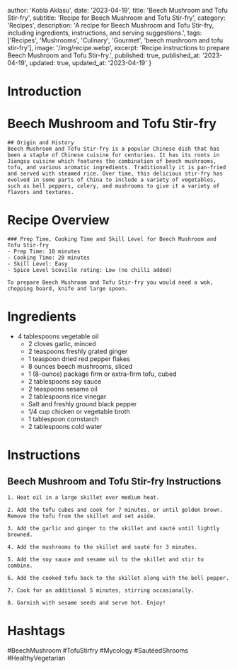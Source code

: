 
  author: 'Kobla Aklasu',
  date: '2023-04-19',
  title: 'Beech Mushroom and Tofu Stir-fry',
  subtitle: 'Recipe for Beech Mushroom and Tofu Stir-fry',
  category: 'Recipes',
  description: 'A recipe for Beech Mushroom and Tofu Stir-fry, including ingredients, instructions, and serving suggestions.',
  tags: ['Recipes', 'Mushrooms', 'Culinary', 'Gourmet', 'beech mushroom and tofu stir-fry'],
  image: '/img/recipe.webp',
  excerpt: 'Recipe instructions to prepare Beech Mushroom and Tofu Stir-fry.',
  published: true,
  published_at: '2023-04-19',
  updated: true,
  updated_at: '2023-04-19'
}


  # Introduction

# Beech Mushroom and Tofu Stir-fry
    
    ## Origin and History
    Beech Mushroom and Tofu Stir-fry is a popular Chinese dish that has been a staple of Chinese cuisine for centuries. It has its roots in Jiangsu cuisine which features the combination of beech mushrooms, tofu, and various aromatic ingredients. Traditionally it is pan-fried and served with steamed rice. Over time, this delicious stir-fry has evolved in some parts of China to include a variety of vegetables, such as bell peppers, celery, and mushrooms to give it a variety of flavors and textures.

# Recipe Overview

    ### Prep Time, Cooking Time and Skill Level for Beech Mushroom and Tofu Stir-fry
    - Prep Time: 10 minutes
    - Cooking Time: 20 minutes 
    - Skill Level: Easy 
    - Spice Level Scoville rating: Low (no chilli added)
    
    To prepare Beech Mushroom and Tofu Stir-fry you would need a wok, chopping board, knife and large spoon.

# Ingredients

- 4 tablespoons vegetable oil
    - 2 cloves garlic, minced
    - 2 teaspoons freshly grated ginger
    - 1 teaspoon dried red pepper flakes
    - 8 ounces beech mushrooms, sliced
    - 1 (8-ounce) package firm or extra-firm tofu, cubed
    - 2 tablespoons soy sauce
    - 2 teaspoons sesame oil
    - 2 tablespoons rice vinegar
    - Salt and freshly ground black pepper
    - 1/4 cup chicken or vegetable broth
    - 1 tablespoon cornstarch
    - 2 tablespoons cold water

# Instructions

## Beech Mushroom and Tofu Stir-fry Instructions
    
    1. Heat oil in a large skillet over medium heat.
    
    2. Add the tofu cubes and cook for 7 minutes, or until golden brown. Remove the tofu from the skillet and set aside.
    
    3. Add the garlic and ginger to the skillet and sauté until lightly browned.
    
    4. Add the mushrooms to the skillet and sauté for 3 minutes.
    
    5. Add the soy sauce and sesame oil to the skillet and stir to combine.
    
    6. Add the cooked tofu back to the skillet along with the bell pepper.
    
    7. Cook for an additional 5 minutes, stirring occasionally.
    
    8. Garnish with sesame seeds and serve hot. Enjoy!

# Hashtags

#BeechMushroom #TofuStirfry #Mycology #SautéedShrooms #HealthyVegetarian



